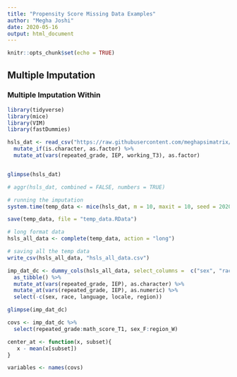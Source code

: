 ```yaml
---
title: "Propensity Score Missing Data Examples"
author: "Megha Joshi"
date: 2020-05-16
output: html_document
---
```


```r
knitr::opts_chunk$set(echo = TRUE)
```

## Multiple Imputation 

### Multiple Imputation Within

```r
library(tidyverse)
library(mice)
library(VIM)
library(fastDummies)

hsls_dat <- read_csv("https://raw.githubusercontent.com/meghapsimatrix/datasets/master/causal/HSLS09_incomplete.csv") %>%
  mutate_if(is.character, as.factor) %>%
  mutate_at(vars(repeated_grade, IEP, working_T3), as.factor)


glimpse(hsls_dat)

# aggr(hsls_dat, combined = FALSE, numbers = TRUE)
```


```r
# running the imputation
system.time(temp_data <- mice(hsls_dat, m = 10, maxit = 10, seed = 20200516))

save(temp_data, file = "temp_data.RData")

# long format data
hsls_all_data <- complete(temp_data, action = "long")

# saving all the temp data
write_csv(hsls_all_data, "hsls_all_data.csv")
```


```r
imp_dat_dc <- dummy_cols(hsls_all_data, select_columns =  c("sex", "race", "language", "locale", "region")) %>%
  as_tibble() %>%
  mutate_at(vars(repeated_grade, IEP), as.character) %>%
  mutate_at(vars(repeated_grade, IEP), as.numeric) %>%
  select(-c(sex, race, language, locale, region))

glimpse(imp_dat_dc)

covs <- imp_dat_dc %>%
  select(repeated_grade:math_score_T1, sex_F:region_W)

center_at <- function(x, subset){
   x - mean(x[subset])
}

variables <- names(covs)
```

